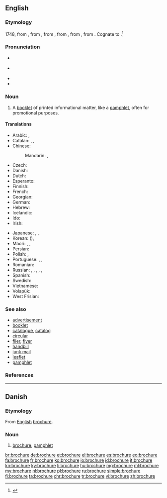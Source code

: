 ==English==
{{wikipedia}}

===Etymology===
1748, from {{etyl|fr|en}} {{term|brochure||stitched work|lang=fr}}, from {{term|brocher||to stitch|lang=fr}}, from {{etyl|fro|en}} {{term|brochier||to pierce|lang=fro}}, from {{term|broche||awl|lang=fro}}, from {{etyl|VL.|en}}, from {{etyl|la|en}}. Cognate to {{term|broach}}.<ref>{{R:Online Etymology Dictionary}}</ref>

===Pronunciation===
* {{a|US}} {{IPA|/bɹoʊˈʃʊɚ/|/bɹoʊˈʃɝ/|lang=en}}
* {{a|UK}} {{IPA|/ˈbɹoʊ.ʃə(ɹ)/|lang=en}}
* {{audio|en-us-brochure.ogg|Audio (US)|lang=en}}
* {{rhymes|ʊə(ɹ)|lang=en}}

===Noun===
{{en-noun}}

# A [[booklet]] of printed informational matter, like a [[pamphlet]], often for promotional purposes.

====Translations====
{{trans-top|booklet of printed informational matter}}
* Arabic: {{t|ar|كراسة|tr=kurrāsa|sc=Arab}}, {{t|ar|كتيب|m|tr=kutayyib|sc=Arab}}
* Catalan: {{t+|ca|fullet|m}}, {{t|ca|opuscle|m}}, {{t|ca|prospecte|m}}
* Chinese:
*: Mandarin: {{t+|cmn|小册子|tr=xiǎocèzi|sc=Hani}}, {{t+|cmn|册|tr=cè|sc=Hani}}
* Czech: {{t+|cs|brožura|f}}
* Danish: {{t|da|brochure}}
* Dutch: {{t|nl|brochure}}
* Esperanto: {{t|eo|broŝuro}}
* Finnish: {{t|fi|esite}}
* French: {{t+|fr|brochure|f}}
* Georgian: {{t-needed|ka}}
* German: {{t+|de|Broschüre|f}}
* Hebrew: {{t+|he|עלון|m|tr='alon|sc=Hebr}}
* Icelandic: {{t+|is|bæklingur|m}}
* Ido: {{t+|io|broshuro}}
* Irish: {{t|ga|bróisiúr}}
{{trans-mid}}
* Japanese: {{t|ja|小冊子|tr=しょうさっし, shōsasshi|sc=Jpan}}, {{t|ja|小冊|tr=しょうさつ, shōsatsu|sc=Jpan}}, {{t+|ja|パンフレット|tr=panfuretto|sc=Jpan}}
* Korean: {{t+|ko|소책자|sc=Kore}} ({{t+|ko|小冊子|sc=Kore}}), {{t+|ko|팸플릿|sc=Kore}}
* Maori: {{t|mi|puka whakaatu}}, {{t|mi|puka whakamōhio}}, {{t|mi|mātārere}}
* Persian: {{t+|fa|بروشور|tr=brošur|sc=fa-Arab}}
* Polish: {{t+|pl|broszura|f}}, {{t+|pl|ulotka|f}}
* Portuguese: {{t|pt|brochura|f}}, {{t+|pt|panfleto|m}}, {{t+|pt|folheto|m}}
* Romanian: {{t-needed|ro}}
* Russian: {{t+|ru|брошюра|f|sc=Cyrl|tr=brošúra}}, {{t+|ru|буклет|m|sc=Cyrl|tr=buklét}}, {{t+|ru|проспект|m|sc=Cyrl|tr=prospékt}}, {{t+|ru|памфлет|m|tr=pamflét|sc=Cyrl}}, {{t+|ru|книжка|f|tr=knížka|sc=Cyrl}}, {{t+|ru|книжечка|f|tr=knížečka|sc=Cyrl}}
* Spanish: {{t+|es|folleto|m}}
* Swedish: {{t+|sv|broschyr}}
* Vietnamese: {{t|vi|cuốn sách nhỏ}}
* Volapük: {{t|vo|brojür}}
* West Frisian: {{t|fy|brosjuere}}
{{trans-bottom}}

===See also===
* [[advertisement]]
* [[booklet]]
* [[catalogue]], [[catalog]]
* [[circular]]
* [[flier]], [[flyer]]
* [[handbill]]
* [[junk mail]]
* [[leaflet]]
* [[pamphlet]]

===References===
<references/>
----
==Danish==
===Etymology===
From [[w:English language|English]] [[brochure#English|brochure]].

===Noun===
{{da-noun|n|r}}
# [[brochure#English|brochure]], [[pamphlet]]

[[br:brochure]]
[[de:brochure]]
[[et:brochure]]
[[el:brochure]]
[[es:brochure]]
[[eo:brochure]]
[[fa:brochure]]
[[fr:brochure]]
[[ko:brochure]]
[[io:brochure]]
[[id:brochure]]
[[it:brochure]]
[[kn:brochure]]
[[ky:brochure]]
[[li:brochure]]
[[hu:brochure]]
[[mg:brochure]]
[[ml:brochure]]
[[my:brochure]]
[[nl:brochure]]
[[pl:brochure]]
[[ru:brochure]]
[[simple:brochure]]
[[fi:brochure]]
[[ta:brochure]]
[[chr:brochure]]
[[tr:brochure]]
[[vi:brochure]]
[[zh:brochure]]